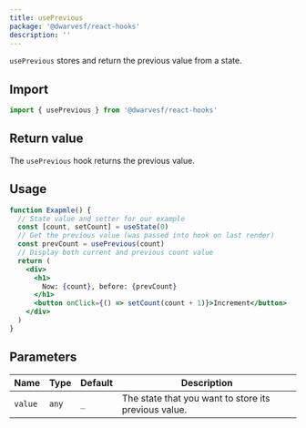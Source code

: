```yaml
---
title: usePrevious
package: '@dwarvesf/react-hooks'
description: ''
---
```


`usePrevious` stores and return the previous value from a state.

## Import

```js
import { usePrevious } from '@dwarvesf/react-hooks'
```

## Return value

The `usePrevious` hook returns the previous value.

## Usage

```jsx
function Exapmle() {
  // State value and setter for our example
  const [count, setCount] = useState(0)
  // Get the previous value (was passed into hook on last render)
  const prevCount = usePrevious(count)
  // Display both current and previous count value
  return (
    <div>
      <h1>
        Now: {count}, before: {prevCount}
      </h1>
      <button onClick={() => setCount(count + 1)}>Increment</button>
    </div>
  )
}
```

## Parameters

| Name    | Type  | Default | Description                                          |
| ------- | ----- | ------- | ---------------------------------------------------- |
| `value` | `any` | `_`     | The state that you want to store its previous value. |
